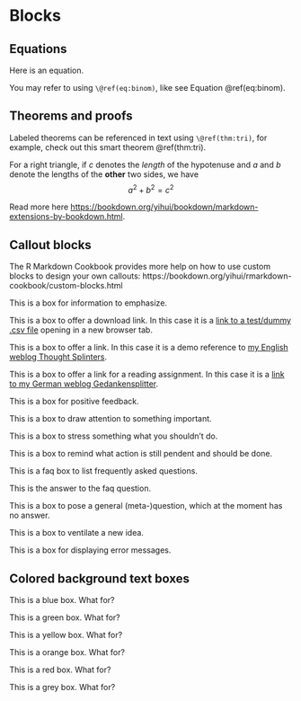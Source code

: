 # Blocks

## Equations

Here is an equation.

\begin{equation} 
  f\left(k\right) = \binom{n}{k} p^k\left(1-p\right)^{n-k}
  (\#eq:binom)
\end{equation} 

You may refer to using `\@ref(eq:binom)`, like see Equation \@ref(eq:binom).


## Theorems and proofs

Labeled theorems can be referenced in text using `\@ref(thm:tri)`, for example, check out this smart theorem \@ref(thm:tri).

::: {.theorem #tri}
For a right triangle, if $c$ denotes the *length* of the hypotenuse
and $a$ and $b$ denote the lengths of the **other** two sides, we have
$$a^2 + b^2 = c^2$$
:::

Read more here <https://bookdown.org/yihui/bookdown/markdown-extensions-by-bookdown.html>.

## Callout blocks


The R Markdown Cookbook provides more help on how to use custom blocks to design your own callouts: https://bookdown.org/yihui/rmarkdown-cookbook/custom-blocks.html

::: {.infobox}
This is a box for information to emphasize.
:::

::: {.downloadbox}
This is a box to offer a download link. In this case it is a <a href="https://www.appsloveworld.com/wp-content/uploads/2018/10/Sample100.csv" target="_blank">link to a test/dummy .csv file</a> opening in a new browser tab.
:::



::: {.linkbox}
This is a box to offer a link. In this case it is a demo reference to [my English weblog Thought Splinters](https://notes.peter-baumgartner.net).
:::

::: {.bookbox}
This is a box to offer a link for a reading assignment. In this case it is a [link to my German weblog Gedankensplitter](https://peter.baumgartner.name).
:::


::: {.successbox}
This is a box for positive feedback.
:::

::: {.warningbox}
This is a box to draw attention to something important.
:::

::: {.stopbox}
This is a box to stress something what you shouldn't do.
:::

::: {.todobox}
This is a box to remind what action is still pendent and should be done.
:::

::: {.faqbox}
This is a faq box to list frequently asked questions.

<p class="faq">This is the answer to the faq question.</p>
:::

::: {.questionbox}
This is a box to pose a general (meta-)question, which at the moment has no answer.
:::

::: {.ideabox}
This is a box to ventilate a new idea.
:::

::: {.errorbox}
This is a box for displaying error messages.
:::


## Colored background text boxes

::: {.bluebox}
This is a blue box. What for?
:::


::: {.greenbox}
This is a green box. What for?
:::

::: {.yellowbox}
This is a yellow box. What for?
:::

::: {.orangebox}
This is a orange box. What for?
:::

::: {.redbox}
This is a red box. What for?
:::

::: {.greybox}
This is a grey box. What for?
:::
